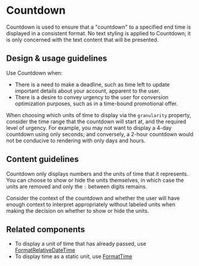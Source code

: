 
<Meta title="Components/Utilities/Countdown/Docs" />

# Countdown

Countdown is used to ensure that a "countdown" to a specified end time is
displayed in a consistent format. No text styling is applied to Countdown; it is
only concerned with the text content that will be presented.

## Design & usage guidelines

Use Countdown when:

- There is a need to make a deadline, such as time left to update important
  details about your account, apparent to the user.
- There is a desire to convey urgency to the user for conversion optimization
  purposes, such as in a time-bound promotional offer.

When choosing which units of time to display via the `granularity` property,
consider the time range that the countdown will start at, and the required level
of urgency. For example, you may not want to display a 4-day countdown using
only seconds; and conversely, a 2-hour countdown would not be conducive to
rendering with only days and hours.

## Content guidelines

Countdown only displays numbers and the units of time that it represents. You
can choose to show or hide the units themselves, in which case the units are
removed and only the `:` between digits remains.

Consider the context of the countdown and whether the user will have enough
context to interpret appropriately without labeled units when making the
decision on whether to show or hide the units.

## Related components

- To display a unit of time that has already passed, use
  [FormatRelativeDateTime](../?path=/docs/components-utilities-formatrelativedatetime--format-relative-date-time)
- To display time as a static unit, use
  [FormatTime](../?path=/docs/components-utilities-formattime--format-time)

